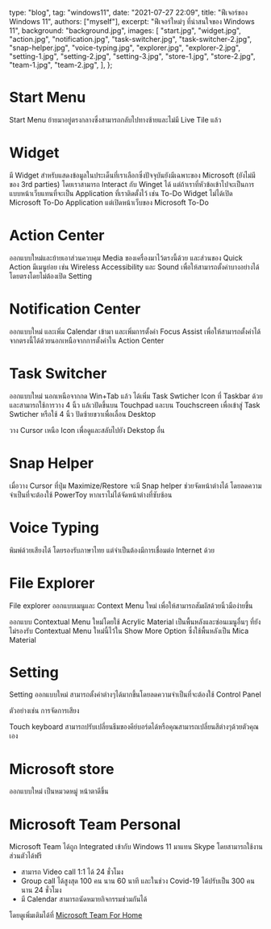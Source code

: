 
  type: "blog",
  tag: "windows11",
  date: "2021-07-27 22:09",
  title: "ฟีเจอร์ของ Windows 11",
  authors: ["myself"],
  excerpt: "ฟีเจอร์ใหม่ๆ ที่น่าสนใจของ Windows 11",
  background: "background.jpg",
  images: [
    "start.jpg",
    "widget.jpg",
    "action.jpg",
    "notification.jpg",
    "task-switcher.jpg",
    "task-switcher-2.jpg",
    "snap-helper.jpg",
    "voice-typing.jpg",
    "explorer.jpg",
    "explorer-2.jpg",
    "setting-1.jpg",
    "setting-2.jpg",
    "setting-3.jpg",
    "store-1.jpg",
    "store-2.jpg",
    "team-1.jpg",
    "team-2.jpg",
  ],
};

# Start Menu

Start Menu ย้ายมาอยู่ตรงกลางซึ่งสามารถกลับไปทางซ้ายและไม่มี Live Tile แล้ว

<GatsbyImage image={getImage(props.images[0])} alt="poster" />

# Widget

มี Widget สำหรับแสดงข้อมูลในประเด็นที่เราเลือกซึ่งปัจจุบันยังมีเฉพาะของ Microsoft (ยังไม่มีของ 3rd parties) โดยเราสามารถ Interact กับ Winget ได้ แต่ถ้าเราที่หัวข้อเข้าไปจะเป็นการแบบหน้าเว็บแทนที่จะเป็น Application ที่เราติดตั้งไว้ เช่น To-Do Widget ไม่ได้เปิด Microsoft To-Do Application แต่เปิดหน้าเว็บของ Microsoft To-Do

<GatsbyImage image={getImage(props.images[1])} alt="poster" />

# Action Center

ออกแบบใหม่และย้ายเอาส่วนควบคุม Media ของเครื่องมาไว้ตรงนี้ด้วย และส่วนของ Quick Action มีเมนูย่อย เช่น Wireless Accessibility และ Sound เพื่อให้สามารถตั้งค่าบางอย่างได้โดยตรงโดยไม่ต้องเปิด Setting

<GatsbyImage image={getImage(props.images[2])} alt="poster" />

# Notification Center

ออกแบบใหม่ และเพิ่ม Calendar เข้ามา และเพิ่มการตั้งค่า Focus Assist เพื่อให้สามารถตั้งค่าได้จากตรงนี้ได้ด้วยนอกเหนือจากการตั้งค่าใน Action Center

<GatsbyImage image={getImage(props.images[3])} alt="poster" />

# Task Switcher

ออกแบบใหม่ นอกเหนือจากกด Win+Tab แล้ว ได้เพิ่ม Task Swticher Icon ที่ Taskbar ด้วย และสามารถใช้การวาง 4 นิ้ว แล้เวปัดขึ้นบน Touchpad และบน Touchscreen เพื่อเข้าสู่ Task Swticher หรือใช้ 4 นิ้ว ปัดซ้ายขวาเพื่อเลื่อน Desktop

<GatsbyImage image={getImage(props.images[4])} alt="poster" />

วาง Cursor เหนือ Icon เพื่อดูและสลับไปยัง Dekstop อื่น

<GatsbyImage image={getImage(props.images[5])} alt="poster" />

# Snap Helper

เมื่อวาง Cursor ที่ปุ่ม Maximize/Restore จะมี Snap helper ช่วยจัดหน้าต่างได้ โดยลดความจำเป็นที่จะต้องใช้ PowerToy หากเราไม่ได้จัดหน้าต่างที่ซับซ้อน

<GatsbyImage image={getImage(props.images[6])} alt="poster" />

# Voice Typing

พิมพ์ด้วยเสียงได้ โดยรองรับภาษาไทย แต่จำเป็นต้องมีการเชื่อมต่อ Internet ด้วย

<GatsbyImage image={getImage(props.images[7])} alt="poster" />

# File Explorer

File explorer ออกแบบเมนูและ Context Menu ใหม่ เพื่อให้สามารถสัมผัสด้วยนิ้วมือง่ายขึ้น

<GatsbyImage image={getImage(props.images[8])} alt="poster" />

ออกแบบ Contextual Menu ใหม่โดยใช้ Acrylic Material เป็นพื้นหลังและซ่อนเมนูอื่นๆ ที่ยังไม่รองรับ Contextual Menu ใหม่นี้ไว้ใน Show More Option ซึ่งใช้พื้นหลังเป็น Mica Material

<GatsbyImage image={getImage(props.images[9])} alt="poster" />

# Setting

Setting ออกแบบใหม่ สามารถตั้งค่าต่างๆได้มากขึ้นโดยลดความจำเป็นที่จะต้องใช้ Control Panel

<GatsbyImage image={getImage(props.images[10])} alt="poster" />

ตัวอย่างเช่น การจัดการเสียง

<GatsbyImage image={getImage(props.images[11])} alt="poster" />

Touch keyboard สามารถปรับเปลี่ยนธีมของคีย์บอร์ดได้หรือคุณสามารถเปลี่ยนสีต่างๆด้วยตัวคุณเอง

<GatsbyImage image={getImage(props.images[12])} alt="poster" />

# Microsoft store

ออกแบบใหม่ เป็นหมวดหมู่ หน้าตาดีขึ้น

<GatsbyImage image={getImage(props.images[13])} alt="poster" />

<GatsbyImage image={getImage(props.images[14])} alt="poster" />

# Microsoft Team Personal

Microsoft Team ได้ถูก Integrated เข้ากับ Windows 11 มาแทน Skype โดยสามารถใช้งานส่วนตัวได้ฟรี 

- สามารถ Video call 1:1 ได้ 24 ชั่วโมง
- Group call ได้สูงสุด 100 คน นาน 60 นาที และในช่วง Covid-19 ได้ปรับเป็น 300 คน นาน 24 ชั่วโมง
- มี Calendar สามารถนัดหมายกิจกรรมช่วมกันได้

โดยดูเพิ่มเติมได้ที่ <a href="https://www.microsoft.com/en-ww/microsoft-teams/teams-for-home">Microsoft Team For Home</a>

<GatsbyImage image={getImage(props.images[15])} alt="poster" />

<GatsbyImage image={getImage(props.images[16])} alt="poster" />
